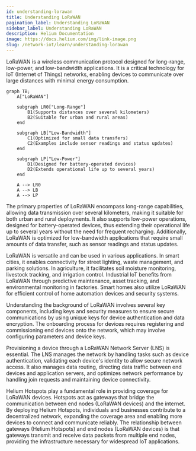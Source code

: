 ```yaml
---
id: understanding-lorawan
title: Understanding LoRaWAN
pagination_label: Understanding LoRaWAN
sidebar_label: Understanding LoRaWAN
description: Helium Documentation
image: https://docs.helium.com/img/link-image.png
slug: /network-iot/learn/understanding-lorawan
---
```



LoRaWAN is a wireless communication protocol designed for long-range, low-power, and low-bandwidth applications. It is a critical technology for IoT (Internet of Things) networks, enabling devices to communicate over large distances with minimal energy consumption.

```mermaid
graph TB;
    A["LoRaWAN"]

    subgraph LR0["Long-Range"]
        B1(Supports distances over several kilometers)
        B2(Suitable for urban and rural areas)
    end

    subgraph LB["Low-Bandwidth"]
        C1(Optimized for small data transfers)
        C2(Examples include sensor readings and status updates)
    end

    subgraph LP["Low-Power"]
        D1(Designed for battery-operated devices)
        D2(Extends operational life up to several years)
    end

    A --> LR0
    A --> LB
    A --> LP
```
The primary properties of LoRaWAN encompass long-range capabilities, allowing data transmission over several kilometers, making it suitable for both urban and rural deployments. It also supports low-power operations, designed for battery-operated devices, thus extending their operational life up to several years without the need for frequent recharging. Additionally, LoRaWAN is optimized for low-bandwidth applications that require small amounts of data transfer, such as sensor readings and status updates.

LoRaWAN is versatile and can be used in various applications. In smart cities, it enables connectivity for street lighting, waste management, and parking solutions. In agriculture, it facilitates soil moisture monitoring, livestock tracking, and irrigation control. Industrial IoT benefits from LoRaWAN through predictive maintenance, asset tracking, and environmental monitoring in factories. Smart homes also utilize LoRaWAN for efficient control of home automation devices and security systems.

Understanding the background of LoRaWAN involves several key components, including keys and security measures to ensure secure communications by using unique keys for device authentication and data encryption. The onboarding process for devices requires registering and commissioning end devices onto the network, which may involve configuring parameters and device keys.

Provisioning a device through a LoRaWAN Network Server (LNS) is essential. The LNS manages the network by handling tasks such as device authentication, validating each device's identity to allow secure network access. It also manages data routing, directing data traffic between end devices and application servers, and optimizes network performance by handling join requests and maintaining device connectivity.

Helium Hotspots play a fundamental role in providing coverage for LoRaWAN devices. Hotspots act as gateways that bridge the communication between end nodes (LoRaWAN devices) and the internet. By deploying Helium Hotspots, individuals and businesses contribute to a decentralized network, expanding the coverage area and enabling more devices to connect and communicate reliably. The relationship between gateways (Helium Hotspots) and end nodes (LoRaWAN devices) is that gateways transmit and receive data packets from multiple end nodes, providing the infrastructure necessary for widespread IoT applications.
